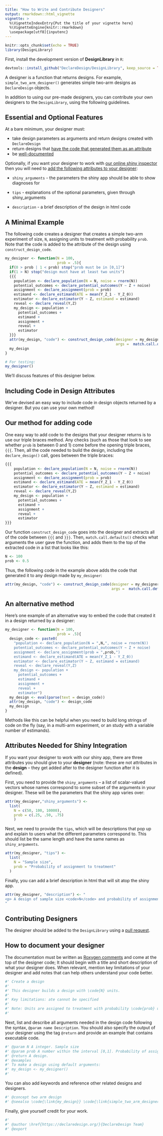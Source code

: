 ```yaml
---
title: "How to Write and Contribute Designers"
output: rmarkdown::html_vignette
vignette: >
  %\VignetteIndexEntry{Put the title of your vignette here}
  %\VignetteEngine{knitr::rmarkdown}
  \usepackage[utf8]{inputenc}
---
```


```r
knitr::opts_chunk$set(echo = TRUE)
library(DesignLibrary)
```


First, install the development version of **DesignLibrary** in `R`:

```r
devtools::install_github("DeclareDesign/DesignLibrary", keep_source = TRUE)
```

A designer is a function that returns designs. For example, `simple_two_arm_designer()` generates simple two-arm designs as `DeclareDesign` objects. 

In addition to using our pre-made designers, you can contribute your own designers to the `DesignLibrary`, using the following guidelines. 

## Essential and Optional Features

At a bare minimum, your designer must: 
  
  - take design parameters as arguments and return designs created with `DeclareDesign`
  - return designs that [have the code that generated them as an attribute][Including Code in Design Attributes]
  - be [well-documented][How to Document your Designer]
  
Optionally, if you want your designer to work with [our online shiny inspector](https://shiny.DeclareDesign.org) then you will need to [add the following attributes to your designer][Including Code in Design Attributes]:
  
  - `shiny_arguments` - the parameters the shiny app should be able to show diagnoses for 
  
  - `tips` - explanations of the optional parameters, given through shiny_arguments
  
  - `description` - a brief description of the design in html code

## A Minimal Example

The following code creates a designer that creates a simple two-arm experiment of size, `N`, assigning units to treatment with probability `prob`. Note that the code is added to the attribute of the design using `construct_design_code`. 

```r
my_designer <- function(N = 100,
                        prob = .5){
  if(0 > prob | 1 < prob) stop("prob must be in [0,1]")
  if(1 > N) stop("design must have at least two units")
  {{{ 
    population <- declare_population(N = N, noise = rnorm(N))
    potential_outcomes <- declare_potential_outcomes(Y ~ Z + noise)
    assignment <- declare_assignment(prob = prob)
    estimand <- declare_estimand(ATE = mean(Y_Z_1 - Y_Z_0))
    estimator <- declare_estimator(Y ~ Z, estimand = estimand)
    reveal <- declare_reveal(Y,Z)
    my_design <- population +
      potential_outcomes +
      estimand +
      assignment +
      reveal +
      estimator
  }}}
  attr(my_design, "code") <- construct_design_code(designer = my_designer,
                                                   args =  match.call.defaults())
  my_design
}
```

```r
# For testing:
my_designer()
```


We'll discuss features of this designer below.

## Including Code in Design Attributes

We've devised an easy way to include code in design objects returned by a designer. But you can use your own method!

## Our method for adding code

One easy way to add code to the designs that your designer returns is to use our triple braces method. Any checks (such as those that look to see whether `prob` is between 0 and 1) come before the opening triple braces, `{{{`. Then, all the code needed to build the design, including the `declare_design()` call, goes between the triple braces:

```r
{{{ 
    population <- declare_population(N = N, noise = rnorm(N))
    potential_outcomes <- declare_potential_outcomes(Y ~ Z + noise)
    assignment <- declare_assignment(prob = prob)
    estimand <- declare_estimand(ATE = mean(Y_Z_1 - Y_Z_0))
    estimator <- declare_estimator(Y ~ Z, estimand = estimand)
    reveal <- declare_reveal(Y,Z)
    my_design <- population +
      potential_outcomes +
      estimand +
      assignment +
      reveal +
      estimator
}}}
```

Our function `construct_design_code` goes into the designer and extracts all of the code between `{{{` and `}}}`. Then, `match.call.defaults()` checks what arguments the user gave the function, and adds them to the top of the extracted code in a list that looks like this:

```r
N <- 100                                                       
prob <- 0.5  
```

Thus, the following code in the example above adds the code that generated it to any design made by `my_designer`:

```r
attr(my_design, "code") <- construct_design_code(designer = my_designer,
                                                 args =  match.call.defaults())
```


## An alternative method

Here's one example of an alternative way to embed the code that created it in a design returned by a designer:

```r
my_designer <- function(N = 100,
                        prob = .5){
  design_code <- paste0(
    "population <- declare_population(N = ",N,", noise = rnorm(N))
    potential_outcomes <- declare_potential_outcomes(Y ~ Z + noise)
    assignment <- declare_assignment(prob = ",prob,")
    estimand <- declare_estimand(ATE = mean(Y_Z_1 - Y_Z_0))
    estimator <- declare_estimator(Y ~ Z, estimand = estimand)
    reveal <- declare_reveal(Y,Z)
    my_design <- population +
      potential_outcomes +
      estimand +
      assignment +
      reveal +
      estimator")
  my_design <- eval(parse(text = design_code))
  attr(my_design, "code") <- design_code
  my_design
}
```

Methods like this can be helpful when you need to build long strings of code on the fly (say, in a multi-arm experiment, or an study with a variable number of estimands).

## Attributes Needed for Shiny Integration

If you want your designer to work with our shiny app, there are three attributes you should give to your **designer** (note: these are not attributes in the **design** -- they get added after to the designer function after it is defined).

First, you need to provide the `shiny_arguments` -- a list of scalar-valued vectors whose names correspond to some subset of the arguments in your designer. These will be the parameters that the shiny app varies over:

```r
attr(my_designer,"shiny_arguments") <-
  list(
    N = c(50, 100, 10000),
    prob = c(.25, .50, .75)
    )
```

Next, we need to provide the `tips`, which will be descriptions that pop up and explain to users what the different parameters correspond to. This should list be the same length and have the same names as `shiny_arguments`. 

```r
attr(my_designer, "tips") <-
  list(
    N = "Sample size",
    prob = "Probability of assignment to treatment"
  )
```

Finally, you can add a brief description in html that will sit atop the shiny app. 

```r
attr(my_designer, "description") <- "
<p> A design of sample size <code>N</code> and probability of assignment <code>prob</code>.
"
```

## Contributing Designers

The designer should be added to the `DesignLibrary` using a [pull request](http://r-pkgs.had.co.nz/git.html#git-pullreq). 

## How to document your designer


The documentation must be written as [Roxygen comments](http://r-pkgs.had.co.nz/man.html#roxygen-comments) and come at the top of the designer code; It should begin with a title and short description of what your designer does. When relevant, mention key limitations of your designer and add notes that can help others understand your code better. 


```r
#' Create a design
#'
#' This designer builds a design with \code{N} units. 
#'
#' Key limitations: ate cannot be specified
#' 
#' Note: Units are assigned to treatment with probability \code{prob} using complete random assignment  
#'

```

Next, list and describe all arguments needed in the design code following the syntax, `@param name Description`. You should also specify the output of your designer using the tag `@return` and provide an example that contains executable code.
```r
#' @param N A integer. Sample size
#' @param prob A number within the interval [0,1]. Probability of assigment to treatment.
#' @return A design.
#' @examples
#' To make a design using default arguments:
#' my_design <- my_designer()
#'
```


You can also add keywords and reference other related designs and designers.
```r
#' @concept two arm design
#' @seealso \code{\link{my_design}} \code{\link{simple_two_arm_designer}} 
```

Finally, give yourself credit for your work.
```r
#' 
#' @author \href{https://declaredesign.org/}{DeclareDesign Team}
#' @export
```



